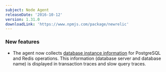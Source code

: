 ```yaml
---
subject: Node Agent
releaseDate: '2016-10-12'
version: 1.31.0
downloadLink: 'https://www.npmjs.com/package/newrelic'
---
```


### New features

* The agent now collects [database instance information](https://docs.newrelic.com/docs/apm/applications-menu/features/analyze-database-instance-level-performance-issues) for PostgreSQL and Redis operations. This information (database server and database name) is displayed in transaction traces and slow query traces.
